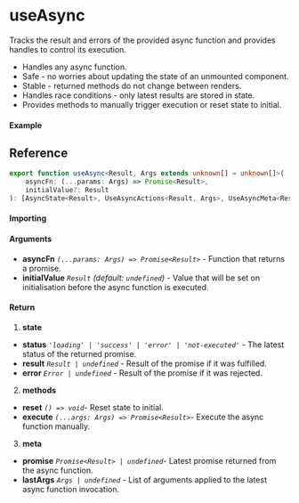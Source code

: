 # useAsync

Tracks the result and errors of the provided async function and provides handles to control its execution.

- Handles any async function.
- Safe - no worries about updating the state of an unmounted component.
- Stable - returned methods do not change between renders.
- Handles race conditions - only latest results are stored in state.
- Provides methods to manually trigger execution or reset state to initial.

#### Example

## Reference

```ts
export function useAsync<Result, Args extends unknown[] = unknown[]>(
	asyncFn: (...params: Args) => Promise<Result>,
	initialValue?: Result
): [AsyncState<Result>, UseAsyncActions<Result, Args>, UseAsyncMeta<Result, Args>];
```

#### Importing

#### Arguments

- **asyncFn** _`(...params: Args) => Promise<Result>`_ - Function that returns a promise.
- **initialValue** _`Result`_ _(default: `undefined`)_ - Value that will be set on initialisation
  before the async function is executed.

#### Return

1. **state**

- **status** _`'loading' | 'success' | 'error' | 'not-executed'`_ - The latest status of the returned promise.
- **result** _`Result | undefined`_ - Result of the promise if it was fulfilled.
- **error** _`Error | undefined`_ - Result of the promise if it was rejected.

2. **methods**

- **reset** _`() => void`_- Reset state to initial.
- **execute** _`(...args: Args) => Promise<Result>`_- Execute the async function manually.

3. **meta**

- **promise** _`Promise<Result> | undefined`_- Latest promise returned from the async function.
- **lastArgs** _`Args | undefined`_ - List of arguments applied to the latest async function
  invocation.
